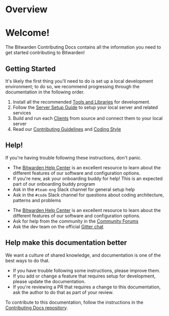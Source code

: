 # Overview

<div className="hero hero--primary">
  <div className="container">
    <h1 className="hero__title">Welcome!</h1>
    <p className="hero__subtitle">
      The Bitwarden Contributing Docs contains all the information you need to get started
      contributing to Bitwarden!
    </p>
  </div>
</div>

## Getting Started

It's likely the first thing you'll need to do is set up a local development environment; to do so,
we recommend progressing through the documentation in the following order.

1. Install all the recommended [Tools and Libraries](./getting-started/tools/index.md) for
   development.
2. Follow the [Server Setup Guide](./getting-started/server/guide.md) to setup your local server and
   related services
3. Build and run each [Clients](./getting-started/clients/index.md) from source and connect them to
   your local server
4. Read our [Contributing Guidelines](./contributing/index.md) and
   [Coding Style](./contributing/code-style/index.md)

## Help!

If you're having trouble following these instructions, don't panic.

<Bitwarden>

- The [Bitwarden Help Center](https://bitwarden.com/help/) is an excellent resource to learn about
  the different features of our software and configuration options.
- If you're new, ask your onboarding buddy for help! This is an expected part of our onboarding
  buddy program
- Ask in the `#team-eng` Slack channel for general setup help
- Ask in the `#code` Slack channel for questions about coding architecture, patterns and problems

</Bitwarden>

<Community>

- The [Bitwarden Help Center](https://bitwarden.com/help/) is an excellent resource to learn about
  the different features of our software and configuration options.
- Ask for help from the community in the [Community Forums](https://community.bitwarden.com)
- Ask the dev team on the official [Gitter chat](https://gitter.im/bitwarden/Lobby)

</Community>

## Help make this documentation better

We want a culture of shared knowledge, and documentation is one of the best ways to do that.

- If you have trouble following some instructions, please improve them.
- If you add or change a feature that requires setup for development, please update the
  documentation.
- If you're reviewing a PR that requires a change to this documentation, ask the author to do that
  as part of your review.

To contribute to this documentation, follow the instructions in the [Contributing Docs
repository][repo].

[repo]: https://github.com/bitwarden/contributing-docs/
